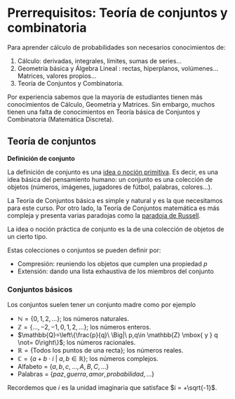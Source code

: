 # Prerrequisitos: Teoría de conjuntos y combinatoria

Para aprender cálculo de probabilidades son necesarios conocimientos de:

1. Cálculo: derivadas, integrales, límites, sumas de series...
2. Geometría básica y Álgebra Lineal : rectas, hiperplanos, volúmenes... Matrices, valores propios...
3. Teoría de Conjuntos y Combinatoria.

Por experiencia sabemos que  la mayoría de estudiantes tienen más conocimientos de  Cálculo, Geometría y Matrices. Sin embargo, muchos tienen  una falta de conocimientos  en Teoría básica de Conjuntos y Combinatoria (Matemática Discreta).


##  Teoría de conjuntos

<l class = "definition"> **Definición de conjunto** </l>

La definición de conjunto es una [idea o noción primitiva](https://es.wikipedia.org/wiki/Concepto_primitivo). Es decir, es una idea básica del pensamiento humano: un conjunto es una colección de objetos (números, imágenes, jugadores de fútbol, palabras, colores...).


La Teoría de Conjuntos básica es simple y natural y es la que necesitamos para este curso. Por otro lado, la Teoría de Conjuntos matemática es más compleja y presenta varias paradojas como la [paradoja de Russell](https://es.wikipedia.org/wiki/Paradoja_de_Russell).


La idea o noción práctica de conjunto es la de una  colección de objetos de un cierto tipo.

Estas colecciones o  conjuntos se pueden definir por:

* Compresión: reuniendo los objetos que cumplen una propiedad $p$
* Extensión:  dando una lista exhaustiva de  los miembros del conjunto



###  Conjuntos básicos

Los  conjuntos suelen tener un conjunto madre como por ejemplo 

* $\mathbb{N}=\{0,1,2,\ldots\}$; los números naturales.
* $\mathbb{Z}=\{\ldots,-2,-1,0,1,2,\ldots\}$; los números enteros.
* $\mathbb{Q}=\left\{\frac{p}{q}\ \Big|\ p,q\in \mathbb{Z} \mbox{ y } q \not= 0\right\}$; los números racionales.
* $\mathbb{R}=\{\mbox{Todos los puntos de una recta}\}$; los números reales.
* $\mathbb{C}= \left\{a+b\cdot i\  \big|\  a,b\in \mathbb{R}\right\}$; los números complejos.
* Alfabeto = $\{a,b,c,\ldots, A,B,C,\ldots\}$
* Palabras = $\{paz, guerra, amor, probabilidad,\ldots\}$

Recordemos que $i$ es la unidad imaginaria que satisface $i = +\sqrt{-1}$.



